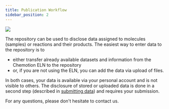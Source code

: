 ```yaml
---
title: Publication Workflow
sidebar_position: 2
---
```



![](/img/docs/workflow_chemotion_repository_final.png)



The repository can be used to disclose data assigned to molecules (samples) or reactions and their products. The easiest way to enter data to the repository is to

- either transfer already available datasets and information from the Chemotion ELN to the repository
- or, if you are not using the ELN, you can add the data via upload of files.

In both cases, your data is available via your personal account and is not visible to others. The disclosure of stored or uploaded data is done in a second step (described in [submitting data](workflow/submit)) and requires your submission.

For any questions, please don't hesitate to contact us.

